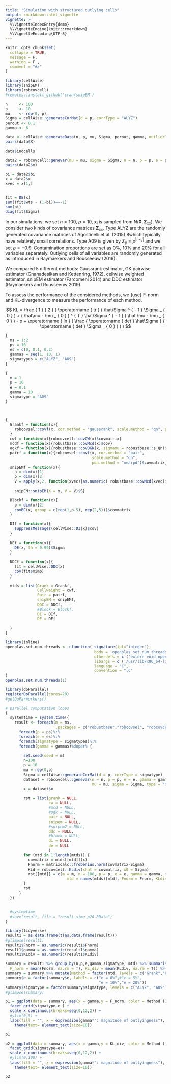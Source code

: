 ```yaml
---
title: "Simulation with structured outlying cells"
output: rmarkdown::html_vignette
vignette: >
  %\VignetteIndexEntry{demo}
  %\VignetteEngine{knitr::rmarkdown}
  %\VignetteEncoding{UTF-8}
---
```


```r
knitr::opts_chunk$set(
  collapse = TRUE, 
  message = F, 
  warning = F , 
  comment = "#>"
)
```

```r
library(cellWise)
library(snipEM)
library(robcovcell)
#remotes::install_github('cran/snipEM')
```


```r
n     <- 100
p     <- 10
mu    <- rep(0, p)
Sigma = cellWise::generateCorMat(d = p, corrType = "ALYZ")
perout <- 0.1
gamma <- 6

data <- cellWise::generateData(n, p, mu, Sigma, perout, gamma, outlierType = "cellwiseStructured")
pairs(data$X)

data$indcells

data2 = robcovcell::genevar(mu = mu, sigma = Sigma, n = n, p = p, e = perout,gamma = gamma, type = "structured")
pairs(data2$x)

bi = data2$bi
x = data2$x
xvec = x[1,]


fit = DE(x)
sum((fit$wts - (1-bi))==-1)
sum(bi)
diag(fit$Sigma)

```


In our simulations, we set $n = 100$, $p = 10$, $\mathbf{x}_i$ is sampled from $N(\pmb 0,\pmb\Sigma_{xx})$. We consider two kinds of covariance matrices $\pmb\Sigma_{xx}$. Type ALYZ are the randomly generated covariance matrices of Agostinelli et al. (2015)
8which typically have relatively small correlations. Type A09 is given by $\Sigma _{ij} = \rho^{|i-j|}$ and we set $\rho = -0.9$. 
Contamination proportions are set as $0\%$, $10\%$ and $20\%$ for all variables separately. Outlying cells of all variables are randomly generated as introduced in Raymaekers and Rousseeuw (2019).

We compared 5 different methods: Gaussrank estimator, GK pairwise estimator (Gnanadesikan and Kettenring, 1972), cellwise weighted estimator, snipEM estimator (Farcomeni 2014) and DDC estimator (Raymaekers and Rousseeuw 2019). 

To assess the performance of the considered methods, we {use} F-norm and KL-divergence to measure the performance of each method.

$$
KL = \frac { 1 } { 2 } ( \operatorname { tr } ( \hat\Sigma  ^ { - 1 } \Sigma _ { 0 } ) + ( \hat\mu  - \mu _ { 0 } ) ^ { T } \hat\Sigma ^ { - 1 } ( \hat \mu - \mu _ { 0 } ) - p + \operatorname { ln } ( \frac { \operatorname { det } \hat\Sigma } { \operatorname { det } \Sigma _ { 0 } } ) )
$$


```r

{
  ms = 1:2
  ps = 10
  es = c(0, 0.1, 0.2)
  gammas = seq(1, 10, 1)
  sigmatypes = c("ALYZ", "A09")
}

{
  m = 1
  p = 10
  e = 0.1
  gamma = 10
  sigmatype = "A09"
}



{
  Grankf = function(x){
    robcovsel::covf(x, cor.method = "gaussrank", scale.method = "qn", pda.method = F)$covmatrix
  }
  cwf = function(x){robcovcell::covCW(x)$covmatrix}
  mcdf = function(x){robustbase::covMcd(x)$cov}
  ogkf = function(x){robustbase::covOGK(x, sigmamu = robustbase::s_Qn)$cov}
  pairf = function(x){robcovsel::covf(x, cor.method = "pair", 
                                      scale.method = "qn", 
                                      pda.method = "nearpd")$covmatrix}
  snipEMf = function(x){
    n = dim(x)[1]
    p = dim(x)[2]
    V = apply(x,2, function(xvec){as.numeric( robustbase::covMcd(xvec)$mcd.wt )} )
    
    snipEM::snipEM(X = x, V = V)$S}

  Blockf = function(x){
    p = dim(x)[2]
    covBC(x, group = c(rep(1,p-5), rep(2,5)))$covmatrix
  }
  
  DIf = function(x){
    suppressMessages(cellWise::DI(x)$cov)
  }
  
  DEf = function(x){
    DE(x, th = 0.99)$Sigma
  }
  
  DDCf = function(x){
    fit = cellWise::DDC(x)
    cov(fit$Ximp)
  }
  
  mtds = list(Grank = Grankf,
              Cellweight = cwf, 
              Pair = pairf,
              snipEM = snipEMf,
              DDC = DDCf,
              #Block = Blockf,
              DI = DIf,
              DE = DEf
              
  )
}

```

```r
library(inline)
openblas.set.num.threads <- cfunction( signature(ipt="integer"),
                                       body = 'openblas_set_num_threads(*ipt);',
                                       otherdefs = c ('extern void openblas_set_num_threads(int);'),
                                       libargs = c ('/usr/lib/x86_64-linux-gnu/openblas-pthread/libblas.so'),
                                       language = "C",
                                       convention = ".C"
)
openblas.set.num.threads(1)
```





```r

library(doParallel)
registerDoParallel(cores=20)
#getDoParWorkers()

# parallel computation loops
{
  systemtime = system.time({
    result <- foreach(m = ms, 
                      .packages = c("robustbase","robcovsel", "robcovcell"))%:%
      foreach(p = ps)%:%
      foreach(e = es)%:%
      foreach(sigmatype = sigmatypes)%:%
      foreach(gamma = gammas)%dopar% {
        
        set.seed(seed = m)
        n=100
        p = 10
        mu = rep(0,p)
        Sigma = cellWise::generateCorMat(d = p, corrType = sigmatype)
        dataset = robcovcell::genevar(n = n, p = p, e = e, gamma = gamma, 
                                      mu = mu, sigma = Sigma, type = "structured")
        x = dataset$x

        rst = list(grank = NULL,
                   cw = NULL, 
                   #mcd = NULL, 
                   #ogk = NULL, 
                   pair = NULL,
                   snipem = NULL,
                   #snipem2 = NULL,
                   ddc = NULL,
                   #block = NULL,
                   di = NULL,
                   de = NULL
                   )
        for (mtd in 1:length(mtds)) {
          covmatrix = mtds[[mtd]](x)
          Fnorm = matrixcalc::frobenius.norm(covmatrix-Sigma)
          KLd = robcovcell::KLdiv(xhat = covmatrix, x0 = Sigma)
          rst[[mtd]] = c(m = m, n = 100, p = p, e = e, gamma = gamma, sigmatype = sigmatype,
                           mtd = names(mtds)[mtd], Fnorm = Fnorm, KLdiv = KLd)
        }
        rst
      }
  })
  
  
  #systemtime
  #save(result, file = "result_simu_p20.RData")
}
```

```r
library(tidyverse)
result1 = as.data.frame(t(as.data.frame(result)))
#glimpse(result1)
result1$Fnorm = as.numeric(result1$Fnorm)
result1$gamma = as.numeric(result1$gamma)
result1$KLdiv = as.numeric(result1$KLdiv)

summary = result1 %>% group_by(n,p,e,gamma,sigmatype, mtd) %>% summarise(
  F_norm = mean(Fnorm, na.rm = T), KL_div = mean(KLdiv, na.rm = T)) %>% ungroup()
summary = summary %>% mutate(Method = factor(mtd, levels = c("Grank","Pearson","MCD", "OGK", "Pair","snipEM", "Cellweight", "DI", "DDC", "DE")))
summary$e = factor(summary$e, labels = c("e = 0%",#"e = 5%",
                                         "e = 10%","e = 20%"))
summary$sigmatype = factor(summary$sigmatype, levels = c("ALYZ", "A09"))
#glimpse(summary)
```


```r

p1 = ggplot(data = summary, aes(x = gamma,y = F_norm, color = Method ))+geom_line()+geom_point()+
  facet_grid(sigmatype~e ) +
  scale_x_continuous(breaks=seq(0,12,2)) +
  #ylim(0,5) +
  labs(fill = "", x = expression(gamma*": magnitude of outlyingness"), y = expression(Fnorm))+ 
    theme(text= element_text(size=10))

p1


```

```r
p2 = ggplot(data = summary, aes(x = gamma,y = KL_div, color = Method ))+geom_line()+geom_point()+
  facet_grid(sigmatype~e)+
  scale_x_continuous(breaks=seq(0,12,2)) +
  #ylim(0,100) +
  labs(fill = "", x = expression(gamma*": magnitude of outlyingness"), y = expression(KLdiv))+ 
    theme(text= element_text(size=10))

p2
```


